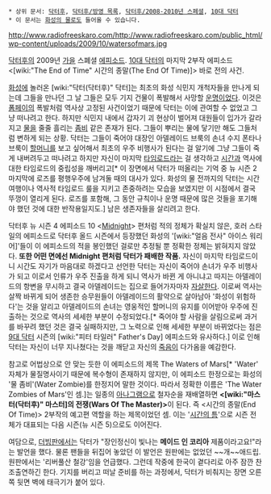  * 상위 문서: [[닥터후]], [[닥터후/방영 목록]], [[닥터후/2008-2010년 스페셜]], [[10대 닥터]]
 * 이 문서는 [[화성의 물]]로도 들어올 수 있습니다.

http://www.radiofreeskaro.com/http://www.radiofreeskaro.com/public_html/wp-content/uploads/2009/10/watersofmars.jpg

[[닥터후]]의 2009년 [[가을]] 스폐셜 [[에피소드]]. [[10대 닥터]]의 마지막 2부작 에피소드 <[wiki:"The End of Time" 시간의 종말(The End Of Time)]> 바로 전의 사건.

[[화성]]에 놀러온 [wiki:"닥터(닥터후)" 닥터]는 최초의 화성 식민지 개척자들을 만나게 되는데 그들을 만나던 그 날 그들은 모두 기지 건물이 폭발해서 사망할 [[운명]]이었다. 이것은 [[폼페이]]의 폭발처럼 역사상 고정된 사건이었기 때문에 닥터는 이에 관여할 수 없었고 그냥 떠나려고 한다. 하지만 식민지 내에서 갑자기 괴 현상이 벌어져 대원들이 입가가 갈라지고 [[물]]을 줄줄 흘리는 [[좀비]] 같은 존재가 된다. 그들이 뿌리는 물에 닿기만 해도 그들처럼 변하게 되는 상황. 닥터는 그들이 죽어야 대장인 아델레이드 브룩의 손녀 수지 폰타나 브룩이 [[할머니]]를 보고 싶어해서 최초의 우주 비행사가 된다는 걸 알기에 그냥 그들이 죽게 내버려두고 떠나려고 하지만 자신이 마지막 [[타임로드]]라는 걸 생각하고 [[시간]]과 역사에 대한 타임로드의 중립성을 깨버리고[* 이 장면에서 닥터가 떠올리는 기억 중 뉴 시즌 2 마지막에 로즈를 평행우주에 남겨둘 때의 대사가 있다. 화성의 물 전까지의 닥터는 시간여행이나 역사적 타임로드 룰을 지키고 존중하려는 모습을 보였지만 이 시점에서 결국 뚜껑이 열리게 된다. 로즈를 포함해, 그 동안 규칙이나 운명 때문에 많은 것들을 포기해야 했던 것에 대한 반작용일지도.] 남은 생존자들을 살리려고 한다.

닥터후 뉴 시즌 4 에피소드 10 <[[Midnight]]> 편처럼 적의 정체가 확실치 않은, 호러 스타일의 에피소드로 닥터후 올드 시즌에서 등장했던 화성의 '[wiki:"얼음 전사" 아이스 워리어]'들이 이 에피소드의 적을 봉인했던 걸로만 추정될 뿐 정확한 정체는 밝혀지지 않았다. '''또한 어떤 면에선 Midnight 편처럼 닥터가 패배한 작품.''' 자신이 마지막 타임로드이니 시간도 자기가 마음대로 하겠다고 선언한 닥터는 자신이 죽어야 손녀가 우주 비행사가 되고 이로서 인류가 우주 진출을 하게 되니 역사가 바뀐 게 아니냐고 따지는 아델레이드의 항변을 무시하고 결국 아델레이드는 집으로 들어가자마자 [[자살]]한다. 이로써 역사는 살짝 바뀌게 되어 생존한 승무원들이 아델레이드의 활약으로 살아남아 '화성이 위험하다'는 것을 알리고 아델레이드의 손녀는 영웅적인 할머니의 유지를 이어받아 우주에 진출하는 것으로 역사의 세세한 부분이 수정되었다.[* 죽어야 할 사람을 살림으로써 과거를 바꾸려 했던 것은 결국 실패하지만, 그 노력으로 인해 세세한 부분이 바뀌었다는 점은 [[9대 닥터]] 시즌의 [wiki:"피터 타일러" Father's Day] 에피소드와 유사하다.] 이로 인해 닥터는 자신이 너무 지나쳤다는 것을 깨닫고 자신의 [[죽음]]이 다가옴을 예감한다.

참고로 어법상으로 안 맞는 듯한 이 에피소드의 제목 The Waters of Mars[* 'Water' 자체가 물질명사이기 때문에 복수형이 존재하지 않지만, 이 에피소드 한정으로는 화성의 '물 좀비'(Water Zombie)를 한정지어 말한 것이다. 따라서 정확한 이름은 'The Water Zombies of Mars'인 셈.]는 일종의 [[아나그램]]으로 철자순을 재배열하면 '''<[wiki:"마스터(닥터후)" 마스터]의 전쟁(Wars Of The Master)>'''이 된다. 즉 <시간의 종말(End Of Time)> 2부작의 예고편 역할을 하는 제목이었던 셈. 이는 '[[시간의 틈]]'으로 시즌 전체가 대표되는 다음 시즌(뉴 시즌 5)으로도 이어진다.

여담으로, [[더빙]]판에서는 닥터가 "장인정신이 빛나는 '''메이드 인 코리아''' 제품이라고요!"라는 발언을 했다. 물론 팬들을 뒤집어 놓았던 이 발언은 원판에는 없었던 ~~개~~애드립. 원판에서는 '리버풀산 철강'임을 언급했다.
그런데 작중에 한국이 곁다리로 아주 잠깐 찬조출연하긴 한다. 기지를 버리고 떠날 준비를 하는 과정에서, 닥터가 비춰지는 장면 오른쪽 뒷면 벽에 태극기가 붙어 있다.
